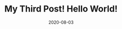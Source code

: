 ---
title: My Third Post! Hello World!
slug: my-third-post
date: 2020-08-03
featureImage: mountains.jpg
excerpt: Anim nulla consectetur ea qui consequat elit laboris id. Proident consequat qui commodo et. Anim officia dolore laborum reprehenderit officia aliquip anim.
---
